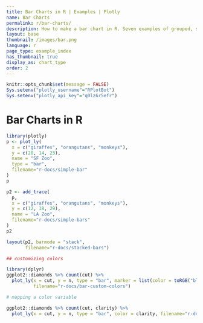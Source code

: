 ```yaml
---
title: Bar Charts in R | Examples | Plotly
name: Bar Charts
permalink: r/bar-charts/
description: How to make a bar chart in R. Seven examples of grouped, stacked, overlaid, and colored bar charts.
layout: base
thumbnail: /images/bar.png
language: r
page_type: example_index
has_thumbnail: true
display_as: chart_type
order: 2
---
```


```r
knitr::opts_chunk$set(message = FALSE)
Sys.setenv("plotly_username"="RPlotBot")
Sys.setenv("plotly_api_key"="q0lz6r5efr")
```
# Bar Charts in R

```r


library(plotly)
p <- plot_ly(
  x = c("giraffes", "orangutans", "monkeys"),
  y = c(20, 14, 23),
  name = "SF Zoo",
  type = "bar",
  filename="r-docs/simple-bar"
)
p

p2 <- add_trace(
  p,
  x = c("giraffes", "orangutans", "monkeys"),
  y = c(12, 18, 29),
  name = "LA Zoo",
  filename="r-docs/simple-bars"
)
p2

layout(p2, barmode = "stack",
       filename="r-docs/stacked-bars")

## customizing colors

library(dplyr)
ggplot2::diamonds %>% count(cut) %>%
  plot_ly(x = cut, y = n, type = "bar", marker = list(color = toRGB("black")),
          filename="r-docs/bar-custom-colors")

# mapping a color variable

ggplot2::diamonds %>% count(cut, clarity) %>%
  plot_ly(x = cut, y = n, type = "bar", color = clarity, filename="r-docs/bar-color-map")


```
